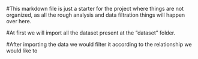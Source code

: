 #This markdown file is just a starter for the project where things are not organized, as all the rough analysis and data filtration things will happen over here.

#At first we will import all the dataset present at the "dataset" folder.

#After importing the data we would filter it according to the relationship we would like to 
